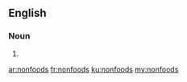 ==English==

===Noun===
{{head|en}}

# {{plural of|nonfood}}

[[ar:nonfoods]]
[[fr:nonfoods]]
[[ku:nonfoods]]
[[my:nonfoods]]